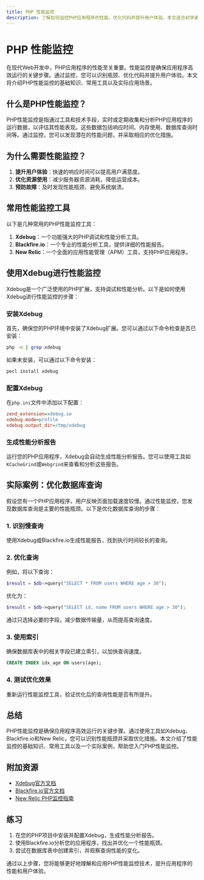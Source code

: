 ```yaml
---
title: PHP 性能监控
description: 了解如何监控PHP应用程序的性能，优化代码并提升用户体验。本文适合初学者，涵盖基础概念、工具和实际案例。
---
```


# PHP 性能监控

在现代Web开发中，PHP应用程序的性能至关重要。性能监控是确保应用程序高效运行的关键步骤。通过监控，您可以识别瓶颈、优化代码并提升用户体验。本文将介绍PHP性能监控的基础知识、常用工具以及实际应用场景。

## 什么是PHP性能监控？

PHP性能监控是指通过工具和技术手段，实时或定期收集和分析PHP应用程序的运行数据，以评估其性能表现。这些数据包括响应时间、内存使用、数据库查询时间等。通过监控，您可以发现潜在的性能问题，并采取相应的优化措施。

## 为什么需要性能监控？

1. **提升用户体验**：快速的响应时间可以提高用户满意度。
2. **优化资源使用**：减少服务器资源消耗，降低运营成本。
3. **预防故障**：及时发现性能瓶颈，避免系统崩溃。

## 常用性能监控工具

以下是几种常用的PHP性能监控工具：

1. **Xdebug**：一个功能强大的PHP调试和性能分析工具。
2. **Blackfire.io**：一个专业的性能分析工具，提供详细的性能报告。
3. **New Relic**：一个全面的应用性能管理（APM）工具，支持PHP应用程序。

## 使用Xdebug进行性能监控

Xdebug是一个广泛使用的PHP扩展，支持调试和性能分析。以下是如何使用Xdebug进行性能监控的步骤：

### 安装Xdebug

首先，确保您的PHP环境中安装了Xdebug扩展。您可以通过以下命令检查是否已安装：

```bash
php -m | grep xdebug
```

如果未安装，可以通过以下命令安装：

```bash
pecl install xdebug
```

### 配置Xdebug

在`php.ini`文件中添加以下配置：

```ini
zend_extension=xdebug.so
xdebug.mode=profile
xdebug.output_dir=/tmp/xdebug
```

### 生成性能分析报告

运行您的PHP应用程序，Xdebug会自动生成性能分析报告。您可以使用工具如`KCacheGrind`或`Webgrind`来查看和分析这些报告。

## 实际案例：优化数据库查询

假设您有一个PHP应用程序，用户反映页面加载速度较慢。通过性能监控，您发现数据库查询是主要的性能瓶颈。以下是优化数据库查询的步骤：

### 1. 识别慢查询

使用Xdebug或Blackfire.io生成性能报告，找到执行时间较长的查询。

### 2. 优化查询

例如，将以下查询：

```php
$result = $db->query("SELECT * FROM users WHERE age > 30");
```

优化为：

```php
$result = $db->query("SELECT id, name FROM users WHERE age > 30");
```

通过只选择必要的字段，减少数据传输量，从而提高查询速度。

### 3. 使用索引

确保数据库表中的相关字段已建立索引，以加快查询速度。

```sql
CREATE INDEX idx_age ON users(age);
```

### 4. 测试优化效果

重新运行性能监控工具，验证优化后的查询性能是否有所提升。

## 总结

PHP性能监控是确保应用程序高效运行的关键步骤。通过使用工具如Xdebug、Blackfire.io和New Relic，您可以识别性能瓶颈并采取优化措施。本文介绍了性能监控的基础知识、常用工具以及一个实际案例，帮助您入门PHP性能监控。

## 附加资源

- [Xdebug官方文档](https://xdebug.org/docs)
- [Blackfire.io官方文档](https://blackfire.io/docs)
- [New Relic PHP监控指南](https://docs.newrelic.com/docs/agents/php-agent)

## 练习

1. 在您的PHP项目中安装并配置Xdebug，生成性能分析报告。
2. 使用Blackfire.io分析您的应用程序，找出并优化一个性能瓶颈。
3. 尝试在数据库表中创建索引，并观察查询性能的变化。

通过以上步骤，您将能够更好地理解和应用PHP性能监控技术，提升应用程序的性能和用户体验。